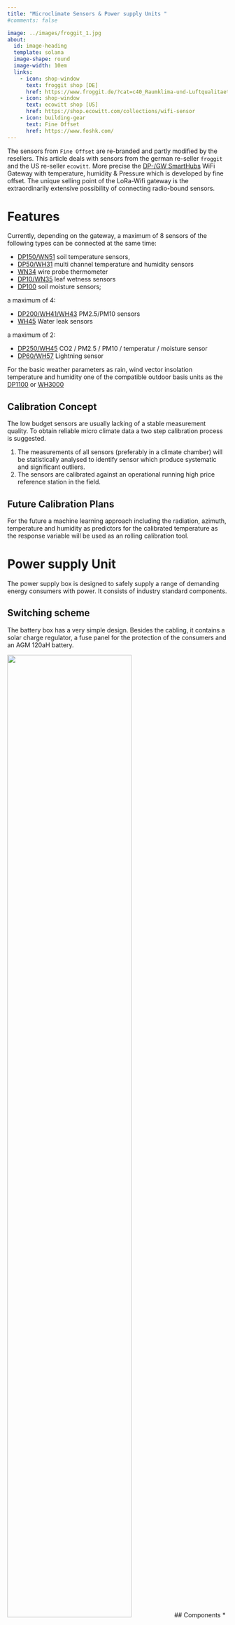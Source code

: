 ```yaml
---
title: "Microclimate Sensors & Power supply Units "
#comments: false

image: ../images/froggit_1.jpg
about:
  id: image-heading
  template: solana
  image-shape: round
  image-width: 10em
  links:
    - icon: shop-window
      text: froggit shop [DE]
      href: https://www.froggit.de/?cat=c40_Raumklima-und-Luftqualitaet---IP-Wettersysteme-dp-serie.html
    - icon: shop-window
      text: ecowitt shop [US]
      href: https://shop.ecowitt.com/collections/wifi-sensor
    - icon: building-gear
      text: Fine Offset 
      href: https://www.foshk.com/      
---
```


::: {#image-heading}
The sensors from `Fine Offset` are re-branded and partly modified by the resellers. This article deals with sensors from the german re-seller `froggit` and the US re-seller `ecowitt`. More precise the [DP-/GW SmartHubs](https://www.foshk.com/Wifi_Weather_Station/GW1100.html) WiFi Gateway with temperature, humidity & Pressure which is developed by fine offset. The unique selling point of the LoRa-Wifi gateway is the extraordinarily extensive possibility of connecting radio-bound sensors.
:::

# Features

Currently, depending on the gateway, a maximum of 8 sensors of the following types can be connected at the same time:

-   [DP150/WN51](https://www.froggit.de/media/products/DP150_BDA_EN.pdf) soil temperature sensors,
-   [DP50/WH31](https://www.froggit.de/media/products/DP50_BDA(DE).pdf) multi channel temperature and humidity sensors
-   [WN34](https://osswww.ecowitt.net/uploads/20220803/WN34S%20WN34L%20Manual.pdf) wire probe thermometer
-   [DP10/WN35](https://www.froggit.de/media/products/DP10_BDA_EN.pdf) leaf wetness sensors
-   [DP100](https://www.froggit.de/media/products/DP100_BDA(DE).pdf) soil moisture sensors;

a maximum of 4:

-   [DP200/WH41/WH43](https://www.froggit.de/media/products/DP200_BDA(DE)_1.pdf) PM2.5/PM10 sensors
-   [WH45](https://osswww.ecowitt.net/uploads/20220803/WH55%20Manual.pdf) Water leak sensors

a maximum of 2:

-   [DP250/WH45](https://www.froggit.de/product_info.php?info=p483_dp250-5-in-1-co2-pm2-5-pm10-temperatur-luftfeuchte-innenraum-luftqualitaets-funksensor.html) CO2 / PM2.5 / PM10 / temperatur / moisture sensor
-   [DP60/WH57](https://www.froggit.de/media/products/DP60-Manual_EN_.pdf) Lightning sensor

For the basic weather parameters as rain, wind vector insolation temperature and humidity one of the compatible outdoor basis units as the [DP1100](https://www.froggit.de/media/products/DP1100_BDA_DE_.pdf) or [WH3000](https://www.froggit.de/media/products/WH3000_BDA_Ausseneinheit_DE_.pdf)


## Calibration Concept

The low budget sensors are usually lacking of a stable measurement quality. To obtain reliable micro climate data a two step calibration process is suggested.

1.  The measurements of all sensors (preferably in a climate chamber) will be statistically analysed to identify sensor which produce systematic and significant outliers.
2.  The sensors are calibrated against an operational running high price reference station in the field.

::: {.callout-caution collapse="true" appearance="simple" icon="false"}
## Future Calibration Plans

For the future a machine learning approach including the radiation, azimuth, temperature and humidity as predictors for the calibrated temperature as the response variable will be used as an rolling calibration tool.
:::



# Power supply Unit

The power supply box is designed to safely supply a range of demanding energy consumers with power. It consists of industry standard components.


## Switching scheme

The battery box has a very simple design. Besides the cabling, it contains a solar charge regulator, a fuse panel for the protection of the consumers and an AGM 120aH battery.

![](../images/battery_box/switching_scheme.png){width="75%"}
## Components
* Sealable, durable Wham Bam Heavy Duty Box, 62 L, 59,5 x 40 x 37 cm, PP Recycling Plastic [Wham Bam Box](https://www.whatmoreuk.com/product/wham-bam-62l-h-duty-box-lid-black-recycled/). The "Wham Bam Box" made of recycled PP plastic was chosen for its extreme mechanical strength and almost complete biochemical resistance. The bad temperature spectrum for thermal stability is from approx. -10 -140 °C., it is acid and alkali resistant and waterproof. By additionally equipping the box with a fire protection mat, the almost airtight closure offers a virtually complete reduction of fire load inside and outside the box.
* 12V deep-cycle battery [BSA Audio Solar Technologie 120 Ah 12V C100](https://www.batteriespezialist.de/Solarbatterien/Solar-120Ah-Versorgungsbatterie::422.html)
* 3 x [Neutrik powerCON TRUE1 NAC3FPX](https://www.neutrik.com/en/product/nac3fpx) outlets and [Neutrik SCNAC-FPX](https://www.neutrik.com/en/product/scnac-fpx) sealing cover.
* [Fuse Box](https://www.ebay.de/i/321606050013)  for car fuses up to max. 15A per fuse, maximum 30A per fuse box, With sealed cover, splash-proof, Material: PA6.6, 12 connections on the side
  * Nominal voltage: 32 V/DC
  * Nominal current (per output): 15 A
   * Temperature range: -20 - +85 °C
   * Connections: Flat plug 8x 6,3 x 0,8 mm lateral
* Solar charge controller, 20A (ALLPOWERS, available from various brands) [Specification ALLPOWERS](http://iallpowers.com/index.php?c=product&id=372)


## Wiring

* Battery to solar charger:
  * Pole terminal connectors (+ and -)
  * 6 mm<sup>2</sup> cables (red and black)
  * 2 x Crimp cable shoes
* Solar panel to solar charger
  * MC4 photovoltaic connectors (+ and -) [Weidemüller](https://www.voelkner.de/products/687644/Weidmueller-Photovoltaik-Steckverbinder-PV-Stick-PV-STICK-SET-Schwarz-Inhalt-1St..html)
  * 6 mm<sup>2</sup> cables (red and black)
  * 2x Crimp cable shoes
* Solar charger fuse box outlets
  * 6 x 1,5 mm<sup>2</sup> cables, red
  * 6 x 1/4'' FASTON terminals [Fuse Box](https://www.ebay.de/i/321606050013)
  * 3 x 1,5 mm<sup>2</sup> cables, black
  * 2 x Crimp cable shoes (holding 3 wires)
  * 6 x 6,35mm / 1/4'' crimp [FASTON terminals](https://en.wikipedia.org/wiki/FASTON_terminal)


Please note the following points:
* Silicone cables, solar cables, plugs and fuse box fulfills industry standards. All cable lugs are crimped and checked.
* The cable lugs are not screwed to the charging cables with cable lugs but through the crimp connection with the end sleeve.
* A main fuse (e.g. 40A automatic circuit breaker) must be installed 

See also the figure below.




![](../images/battery_box/solarcharer_wiring_fuse.jpg)

 ![](../images/battery_box/battery_wiring.jpg)
![](../images/battery_box/battery_fuse.jpg)    

## Mounting
* Outlets: 6x M3 screw (12mm), washers and nuts
* Solar connectors: 2 x waterproof cable glands
* Solar charger and fuse box:
  * Wooden plate, glued to the box
  * 4 screws for Solar Charge Controller
  * 4 screws for fuse box
Cable lugs and plugs are covered with self-vulcanizing tape and additionally insulated.




## Station setup in the field

For safe operation, the following points must be taken into account when setting up the box:

1.) The box must be placed horizontally. Preferable at on a clearing to reduce impacts of falling branches or similar.
![](../images/battery_box/0_raw_installation.jpg) 
2.) One square meter around the box must be cleared of any vegetation and the A-horizon (depending on the slope, even more).

![](../images/battery_box/01_cleaning area_from_organic_material.jpg) 
3.) Around this area a further strip with a diameter of at least 1 meter must also be cleared of organic material, especially leaves. Dig up the A-horizon and exclude roots and organic stuff. Note that the wiring sections must also be cleared of combustible organic material.

![](../images/battery_box/02_cleaning _box_plot_from_vegetation.jpg) 
4.) Check cables and screws for proper seating and integrity.

![](../images/battery_box/06_check_cables.jpg)


5.) Check proper installation of the solar panel. Mount the panel on a simple wooden slat attached to the frame to avoid damage to the protective foil on the back. Such damage will destroy the panel.


![](../images/battery_box/06_simple_rack.jpg)

6.) Attach the solar connectors to the panel. This avoids ground contact and provides good weather protection. This can be done very easily by threading cable ties through the plugs and the junction box.
{% include figure image_path="../images/battery_box/07_solar_plugs.jpg" alt="Attach the solar connectors to the panel."  %}
![](../images/battery_box/07_solar_plugs.jpg)
7.) Finally, the box should be secured against unauthorized or accidental opening. For this purpose there is a steel cable with a number lock, which is to be attached in the way it is placed there.

![](../images/battery_box/08_safety_cable.jpg)

## Final check

1. All contacts and cables must be checked for proper seating and integrity. Especially the charging cables on the battery must be screwed tightly.
1. All cables are to be laid without tension.
1. The solar cables are to be laid separately to avoid a short circuit, so that an animal crossing etc. does not cause them to come into contact.
1. The box is secured and tight.

## Risk Assessment
Here you find the preliminary [risk assesment](../images/battery_box/GFB-12V Anlagen_Natur40.pdf) for the installation and operation of 12 V solar power based energy supply units and measuring sensor systems.